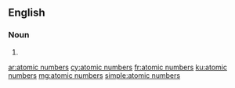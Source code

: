==English==

===Noun===
{{head|en|plural}}

# {{plural of|atomic number|lang=en|nocat=1}}

[[ar:atomic numbers]]
[[cy:atomic numbers]]
[[fr:atomic numbers]]
[[ku:atomic numbers]]
[[mg:atomic numbers]]
[[simple:atomic numbers]]